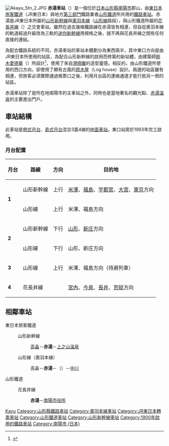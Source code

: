 {{NoteTA
|1 = zh:赤湯車站; zh-cn:赤汤站; zh-tw:赤湯車站; zh-hk:赤湯站; 
|2=zh-hans:新庄; zh-hant:新庄;}}
{{日本車站資訊
|公司色 = gray
|文字色 =
|站名 = 赤湯站
|圖片 = Akayu Station ekisha.JPG
|pxl = 
|圖片説明 = 東口
|日文原名 = 赤湯
|平假名 = あかゆ
|羅馬拼音 = Akayu
|電報略號 = アユ
|所屬公司= [[東日本旅客鐵道|東日本旅客鐵道]]（JR東日本）<br/>[[山形鐵道|山形鐵道]]
|所在地 = [[山形縣|山形縣]][[南陽市|南陽市]]郡山（JR東日本）<br />山形縣南陽市若狹鄉屋863（山形鐵道）
|啟用年月日= 1900年（[[明治|明治]]33年）4月21日
|廢站年月日=
|車站構造 = [[地上車站|地上車站]]
|月台配置 = 3面4線
|乘客人數 = （JR東日本）1,396人次<br />（山形鐵道）192
|統計年度 = （JR東日本）2015年<br />（山形鐵道）2014年
|停站路線數= 3
|所屬路線1 = {{Color|gray|■}}[[山形新幹線|山形新幹線]]（JR東日本）
|前一站1 = [[高畠站|高畠]]
|前一站距離1 = 6.2
|後一站距離1 = 18.9
|後一站1 = [[上之山溫泉站|上之山溫泉]]
|車站編號1 =
|距離1 = 56.1
|起點站1 = [[福島站_(福島縣)|福島]]
|所屬路線2 = {{Color|#ff6600|■}}[[奥羽本線|奥羽本線]]（[[山形線|山形線]]）（JR東日本）
|前一站2 = 高畠
|前一站距離2 = 6.2
|後一站距離2 = 8.3
|後一站2 = [[中川站_(山形縣)|中川]]
|車站編號2 =
|距離2 = 56.1
|起點站2 = 福島
|所屬路線3 = {{Color|hotpink|■}}[[花長井線|花長井線]]
|後一站距離3 = 0.9
|後一站3 = [[南陽市役所站|南陽市役所]]
|車站編號3 =
|距離3 = 0.0
|起點站3 = 赤湯
|轉車 =
|備註 = [[共同使用站|共同使用站]]<br/>JR東日本：直營站（管理站）<br/>JR東日本：設有[[綠窗口|綠窗口]]
}}
[[File:Akayu_Stn_2.JPG|thumb]]
'''赤湯車站'''（{{jpn|j=赤湯駅|kyu=赤湯驛|hg=あかゆえき|rm=Akayu eki|f=y}}）是一個位於[[日本|日本]][[山形縣|山形縣]][[南陽市_(日本)|南陽市]]郡山，由[[東日本旅客鐵道|東日本旅客鐵道]]（JR東日本）與地方[[第三部門|第三部門]]鐵路業者[[山形鐵道|山形鐵道]]所共用的[[鐵路車站|鐵路車站]]。赤湯是JR東日本所屬的[[山形新幹線|山形新幹線]]與[[奧羽本線|奧羽本線]]（[[山形線|山形線]]路段），與山形鐵道所屬的[[花長井線|花長井線]]（{{lang|ja|フラワー長井線}}）之交會車站，雖然在過去幾條鐵路線在赤湯皆有相連，但自從奧羽本線的軌道經過升級改為三軌的[[迷你新幹線|迷你新幹線]]用規格之後，就不再與花長井線之間有任何直接的連結。

為配合鐵路系統的不同，赤湯車站的車站本體劃分為東西兩半，其中東口方向是由JR東日本所使用的站區，為配合山形新幹線的啟用而修築的新站體，由建築師[[鈴木愛德華|鈴木愛德華]]（{{lang|ja|鈴木 エドワード}}）所設計<ref>{{cite web |url=http://edward.net/work/553/ |title=JR東日本 赤湯駅 |publisher=鈴木エドワード 建築設計事務所 |accessdate=2019-09-19 |language=ja |archive-url=https://web.archive.org/web/20170603143010/http://edward.net/work/553/ |archive-date=2017-06-03 |dead-url=yes }}</ref>，使用了來自[[滑翔翼|滑翔翼]]的造型靈感。相反的，由山形鐵道所使用的西口方向，卻使用了頗有古風的[[原木屋|原木屋]]（Log house）設計。兩邊的站區雖有相連，但旅客必須實際通過檢票口之後，利用月台區的連絡通道才能行抵另一側的站區。

赤湯車站除了是所在地南陽市的主車站之外，同時也是當地著名的觀光點、[[赤湯溫泉|赤湯溫泉]]的主要進出門戶。

== 車站結構 ==
此車站是[[側式月台|側式月台]]、[[島式月台|島式月台]]混合3面4線的[[地面車站|地面車站]]。東口站房於1993年完工啟用。

=== 月台配置 ===
{| class=wikitable
|-
!月台!!路線!!方向!!目的地
|-
|rowspan="2"|'''1'''
|{{Color|#ff6600|■}}山形新幹線
|上行
|[[米澤站|米澤]]、[[福島站_(福島縣)|福島]]、[[宇都宮站|宇都宮]]、[[大宮站_(埼玉縣)|大宮]]、[[東京站|東京]]方向
|-
|{{Color|#ff6600|■}}山形線
|上行
|米澤、福島方向
|-
|rowspan=2|'''2'''
|{{Color|#ff6600|■}}山形新幹線
|下行
|[[山形站|山形]]、[[新庄站_(日本)|新庄]]方向
|-
|{{Color|#ff6600|■}}山形線
|下行
|山形、新庄方向
|-
|'''3'''
|{{Color|#ff6600|■}}山形線
|上行
|米澤、福島方向（待避列車）
|-
|'''4'''
|{{Color|hotpink|■}}花長井線
| 
|[[宮內站_(山形縣)|宮內]]、[[今泉站|今泉]]、[[長井站|長井]]、[[荒砥站|荒砥]]方向
|}

== 相鄰車站 ==
; 東日本旅客鐵道
: {{Color|#ff6600|■}}山形新幹線
:: [[高畠站|高畠]]－'''赤湯'''－[[上之山溫泉站|上之山溫泉]]
: {{Color|#ff6600|■}}山形線（奧羽本線）
:: 高畠－'''赤湯'''－（{{link-ja|北赤湯信號場|北赤湯信号場}}）－[[中川站_(山形縣)|中川]]
; 山形鐵道
: {{Color|hotpink|■}}花長井線
:: '''赤湯'''－[[南陽市役所站|南陽市役所]]

{{山形新幹線}}
{{山形線}}
{{山形鐵道花長井線}}


{{DEFAULTSORT:Akayu}}
[[Category:日本鐵路車站_A|Kayu]]
[[Category:山形縣鐵路車站|Category:山形縣鐵路車站]]
[[Category:奧羽本線車站|Category:奧羽本線車站]]
[[Category:JR東日本轉乘車站|Category:JR東日本轉乘車站]]
[[Category:山形鐵道車站|Category:山形鐵道車站]]
[[Category:山形新幹線車站|Category:山形新幹線車站]]
[[Category:1900年啟用的鐵路車站|Category:1900年啟用的鐵路車站]]
[[Category:南陽市_(日本)|Category:南陽市 (日本)]]
{{coord|38|2|50|N|140|8|57|E|display=title|scale:5000_region:JP_type:railwaystation}}